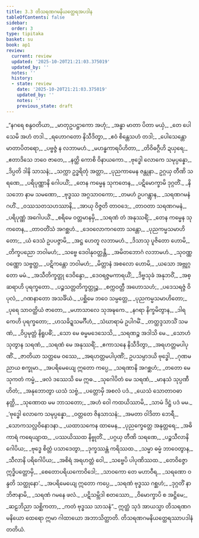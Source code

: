 ```yaml
---
title: 3.3 တိသရဏဂမနိယတ္ထေရအပဒါန
tableOfContents: false
sidebar:
  order: 3
type: tipitaka
basket: su
book: ap1
review:
  current: review
  updated: '2025-10-20T21:21:03.375019'
  updated_by: ''
  notes: ''
  history:
  - state: review
    date: '2025-10-20T21:21:03.375019'
    updated_by: ''
    notes: ''
    previous_state: draft
---
```



<DynamicBreadcrumb />


<ReviewStatus review={frontmatter.review} showDetails={true} />

<HypothesisAnnotation frontmatter={frontmatter} />

<Division number="106" book="ap1" e="ch" v="20" p="82">

<Paragraph number="969" type="verses" book="ap1">
_“နဂရေ စန္ဒဝတိယာ,_  
_မာတုဥပဋ္ဌာကော အဟုံ;_  
_အန္ဓာ မာတာ ပိတာ မယှံ,_  
_တေ ပေါသေမိ အဟံ တဒါ._  

</Paragraph>

</Division>
<Division number="107" book="ap1" e="ch" v="20" p="82">

<Paragraph number="970" type="verses" book="ap1">
_ရဟောဂတော နိသီဒိတွာ,_  
_ဧဝံ စိန္တေသဟံ တဒါ;_  
_ပေါသေန္တော မာတာပိတရော,_  
_ပဗ္ဗဇ္ဇံ န လဘာမဟံ._  

</Paragraph>

</Division>
<Division number="108" book="ap1" e="ch" v="20" p="82">

<Paragraph number="971" type="verses" book="ap1">
_မဟန္ဓကာရပိဟိတာ,_  
_တိဝိဓဂ္ဂီဟိ ဍယှရေ;_  
_ဧတာဒိသေ ဘဝေ ဇာတေ,_  
_နတ္ထိ ကောစိ ဝိနာယကော._  

</Paragraph>

</Division>
<Division number="109" book="ap1" e="ch" v="20" p="82">

<Paragraph number="972" type="verses" book="ap1">
_ဗုဒ္ဓေါ လောကေ သမုပ္ပန္နော,_  
_ဒိပ္ပတိ ဒါနိ သာသနံ;_  
_သက္ကာ ဥဒ္ဓရိတုံ အတ္တာ,_  
_ပုညကာမေန ဇန္တုနာ._  

</Paragraph>

</Division>
<Division number="110" book="ap1" e="ch" v="20" p="82">

<Paragraph number="973" type="verses" book="ap1">
ဥဂ္ဂယှ တီဏိ သရဏေ,_  
_ပရိပုဏ္ဏာနိ ဂေါပယိံ;_  
_တေန ကမ္မေန သုကတေန,_  
_ပဋိမောက္ခာမိ ဒုဂ္ဂတိံ._  

</Paragraph>

</Division>
<Division number="111" book="ap1" e="ch" v="20" p="83">

<Paragraph number="974" type="verses" book="ap1">
_နိသဘော နာမ သမဏော,_  
_ဗုဒ္ဓဿ အဂ္ဂသာဝကော;_  
_တမဟံ ဥပဂန္တွာန,_  
_သရဏဂမနံ ဂဟိံ._  

</Paragraph>

</Division>
<Division number="112" book="ap1" e="ch" v="20" p="83">

<Paragraph number="975" type="verses" book="ap1">
_ဝဿသတသဟဿာနိ,_  
_အာယု ဝိဇ္ဇတိ တာဝဒေ;_  
_တာဝတာ သရဏဂမနံ,_  
_ပရိပုဏ္ဏံ အဂေါပယိံ._  

</Paragraph>

</Division>
<Division number="113" book="ap1" e="ch" v="20" p="83">

<Paragraph number="976" type="verses" book="ap1">
_စရိမေ ဝတ္တမာနမှိ,_  
_သရဏံ တံ အနုဿရိံ;_  
_တေန ကမ္မေန သုကတေန,_  
_တာဝတိံသံ အဂစ္ဆဟံ._  

</Paragraph>

</Division>
<Division number="114" book="ap1" e="ch" v="20" p="83">

<Paragraph number="977" type="verses" book="ap1">
_ဒေဝလောကဂတော သန္တော,_  
_ပုညကမ္မသမာဟိတော;_  
_ယံ ဒေသံ ဥပပဇ္ဇာမိ,_  
_အဋ္ဌ ဟေတူ လဘာမဟံ._  

</Paragraph>

</Division>
<Division number="115" book="ap1" e="ch" v="20" p="83">

<Paragraph number="978" type="verses" book="ap1">
_ဒိသာသု ပူဇိတော ဟောမိ,_  
_တိက္ခပညော ဘဝါမဟံ;_  
_သဗ္ဗေ ဒေဝါနုဝတ္တန္တိ,_  
_အမိတဘောဂံ လဘာမဟံ._  

</Paragraph>

</Division>
<Division number="116" book="ap1" e="ch" v="20" p="83">

<Paragraph number="979" type="verses" book="ap1">
_သုဝဏ္ဏဝဏ္ဏော သဗ္ဗတ္ထ,_  
_ပဋိကန္တော ဘဝါမဟံ;_  
_မိတ္တာနံ အစလော ဟောမိ,_  
_ယသော အဗ္ဘုဂ္ဂတော မမံ._  

</Paragraph>

</Division>
<Division number="117" book="ap1" e="ch" v="20" p="83">

<Paragraph number="980" type="verses" book="ap1">
_အသီတိက္ခတ္တု ဒေဝိန္ဒော,_  
_ဒေဝရဇ္ဇမကာရယိံ;_  
_ဒိဗ္ဗသုခံ အနုဘဝိံ,_  
_အစ္ဆရာဟိ ပုရက္ခတော._  

</Paragraph>

</Division>
<Division number="118" book="ap1" e="ch" v="20" p="83">

<Paragraph number="981" type="verses" book="ap1">
_ပဉ္စသတ္တတိက္ခတ္တုဉ္စ,_  
_စက္ကဝတ္တီ အဟောသဟံ;_  
_ပဒေသရဇ္ဇံ ဝိပုလံ,_  
_ဂဏနာတော အသင်္ခိယံ._  

</Paragraph>

</Division>
<Division number="119" book="ap1" e="ch" v="20" p="83">

<Paragraph number="982" type="verses" book="ap1">
_ပစ္ဆိမေ ဘဝေ သမ္ပတ္တေ,_  
_ပုညကမ္မသမာဟိတော;_  
_ပုရေ သာဝတ္ထိယံ ဇာတော,_  
_မဟာသာလေ သုအဍ္ဎကေ._  

</Paragraph>

</Division>
<Division number="120" book="ap1" e="ch" v="20" p="83">

<Paragraph number="983" type="verses" book="ap1">
_နဂရာ နိက္ခမိတွာန,_  
_ဒါရကေဟိ ပုရက္ခတော;_  
_ဟသခိဍ္ဍသမင်္ဂီဟံ,_  
_သံဃာရာမံ ဥပါဂမိံ._  

</Paragraph>

</Division>
<Division number="121" book="ap1" e="ch" v="20" p="83">

<Paragraph number="984" type="verses" book="ap1">
_တတ္ထဒ္ဒသာသိံ သမဏံ,_  
_ဝိပ္ပမုတ္တံ နိရူပဓိံ;_  
_သော မေ ဓမ္မမဒေသေသိ,_  
_သရဏဉ္စ အဒါသိ မေ._  

</Paragraph>

</Division>
<Division number="122" book="ap1" e="ch" v="20" p="83">

<Paragraph number="985" type="verses" book="ap1">
_သောဟံ သုတွာန သရဏံ,_  
_သရဏံ မေ အနုဿရိံ;_  
_ဧကာသနေ နိသီဒိတွာ,_  
_အရဟတ္တမပါပုဏိံ._  

</Paragraph>

</Division>
<Division number="123" book="ap1" e="ch" v="20" p="83">

<Paragraph number="986" type="verses" book="ap1">
_ဇာတိယာ သတ္တမေ ဝဿေ,_  
_အရဟတ္တမပါပုဏိံ;_  
ဥပသမ္ပာဒယိ ဗုဒ္ဓေါ,_  
_ဂုဏမညာယ စက္ခုမာ._  

</Paragraph>

</Division>
<Division number="124" book="ap1" e="ch" v="20" p="84">

<Paragraph number="987" type="verses" book="ap1">
_အပရိမေယျေ ဣတော ကပ္ပေ,_  
_သရဏာနိ အဂစ္ဆဟံ;_  
_တတော မေ သုကတံ ကမ္မံ,_  
_ဖလံ ဒဿေသိ မေ ဣဓ._  

</Paragraph>

</Division>
<Division number="125" book="ap1" e="ch" v="20" p="84">

<Paragraph number="988" type="verses" book="ap1">
_သုဂေါပိတံ မေ သရဏံ,_  
_မာနသံ သုပ္ပဏီဟိတံ;_  
_အနုဘောတွာ ယသံ သဗ္ဗံ,_  
_ပတ္တောမှိ အစလံ ပဒံ._  

</Paragraph>

</Division>
<Division number="126" book="ap1" e="ch" v="20" p="84">

<Paragraph number="989" type="verses" book="ap1">
_ယေသံ သောတာဝဓာနတ္ထိ,_  
_သုဏောထ မမ ဘာသတော;_  
_အဟံ ဝေါ ကထယိဿာမိ,_  
_သာမံ ဒိဋ္ဌံ ပဒံ မမ._  

</Paragraph>

</Division>
<Division number="127" book="ap1" e="ch" v="20" p="84">

<Paragraph number="990" type="verses" book="ap1">
_‘ဗုဒ္ဓေါ လောကေ သမုပ္ပန္နော,_  
_ဝတ္တတေ ဇိနသာသနံ;_  
_အမတာ ဝါဒိတာ ဘေရီ,_  
_သောကသလ္လဝိနောဒနာ._  

</Paragraph>

</Division>
<Division number="128" book="ap1" e="ch" v="20" p="84">

<Paragraph number="991" type="verses" book="ap1">
_ယထာသကေန ထာမေန,_  
_ပုညက္ခေတ္တေ အနုတ္တရေ;_  
_အဓိကာရံ ကရေယျာထ,_  
_ပဿယိဿထ နိဗ္ဗုတိံ._  

</Paragraph>

</Division>
<Division number="129" book="ap1" e="ch" v="20" p="84">

<Paragraph number="992" type="verses" book="ap1">
_ပဂ္ဂယှ တီဏိ သရဏေ,_  
_ပဉ္စသီလာနိ ဂေါပိယ;_  
_ဗုဒ္ဓေ စိတ္တံ ပသာဒေတွာ,_  
_ဒုက္ခဿန္တံ ကရိဿထ._  

</Paragraph>

</Division>
<Division number="130" book="ap1" e="ch" v="20" p="84">

<Paragraph number="993" type="verses" book="ap1">
_သမ္မာ ဓမ္မံ ဘာဝေတွာန,_  
_သီလာနိ ပရိဂေါပိယ;_  
_အစိရံ အရဟတ္တံ ဝေါ,_  
_သဗ္ဗေပိ ပါပုဏိဿထ._  

</Paragraph>

</Division>
<Division number="131" book="ap1" e="ch" v="20" p="84">

<Paragraph number="994" type="verses" book="ap1">
_တေဝိဇ္ဇော ဣဒ္ဓိပတ္တောမှိ,_  
_စေတောပရိယကောဝိဒေါ;_  
_သာဝကော တေ မဟာဝီရ,_  
_သရဏော ဝန္ဒတိ သတ္ထုနော’._  

</Paragraph>

</Division>
<Division number="132" book="ap1" e="ch" v="20" p="84">

<Paragraph number="995" type="verses" book="ap1">
_အပရိမေယျေ ဣတော ကပ္ပေ,_  
_သရဏံ ဗုဒ္ဓဿ ဂစ္ဆဟံ;_  
_ဒုဂ္ဂတိံ နာဘိဇာနာမိ,_  
_သရဏံ ဂမနေ ဖလံ._  

</Paragraph>

</Division>
<Division number="133" book="ap1" e="ch" v="20" p="84">

<Paragraph number="996" type="verses" book="ap1">
_ပဋိသမ္ဘိဒါ စတဿော,_  
_ဝိမောက္ခာပိ စ အဋ္ဌိမေ;_  
_ဆဠဘိညာ သစ္ဆိကတာ,_  
_ကတံ ဗုဒ္ဓဿ သာသနံ”._  

</Paragraph>

<Paragraph number="997" book="ap1">
ဣတ္ထံ သုဒံ အာယသ္မာ တိသရဏဂမနိယော ထေရော ဣမာ ဂါထာယော အဘာသိတ္ထာတိ.

</Paragraph>
</Division>

<Paragraph number="998" type="center" book="ap1">
တိသရဏဂမနိယတ္ထေရဿာပဒါနံ တတိယံ.
</Paragraph>